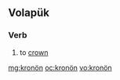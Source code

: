 {{also|kronon}}
==Volapük==

===Verb===
{{head|vo|verb}}
 
# to [[crown]]

[[mg:kronön]]
[[oc:kronön]]
[[vo:kronön]]